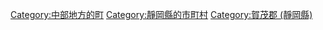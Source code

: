 {{Commonscat|Matsuzaki, Shizuoka}}
{{Catmore}}

{{DEFAULTSORT:Matsuzaki}}
[[Category:中部地方的町|Category:中部地方的町]]
[[Category:靜岡縣的市町村|Category:靜岡縣的市町村]]
[[Category:賀茂郡_(靜岡縣)|Category:賀茂郡 (靜岡縣)]]